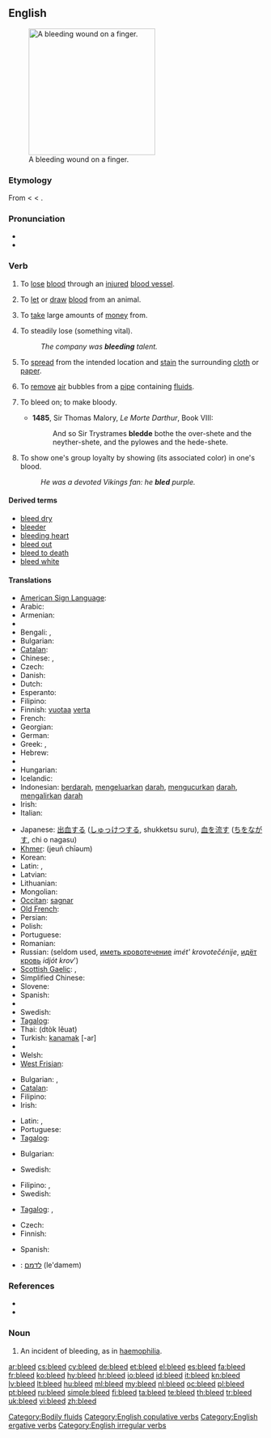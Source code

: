 ==English==
[[File:Bleeding finger.jpg|thumb|250px|upright|A bleeding wound on a finger.]]

===Etymology===
From {{etyl|ang}} {{term|bledan|blēdan|lang=ang}} < {{proto|Germanic|blōþijanan|to bleed}} < {{proto|Germanic|blōþan|blood}}.

===Pronunciation===
* {{IPA|/ˈbliːd/}}
* {{rhymes|iːd}}

===Verb===
{{en-verb|bleeds|bleeding|bled}}

# {{intransitive|of an animal}} To [[lose]] [[blood]] through an [[injured]] [[blood vessel]].
# {{transitive}} To [[let]] or [[draw]] [[blood]] from an animal.
# {{transitive}} To [[take]] large amounts of [[money]] from.
# {{transitive}} To steadily lose (something vital).
#: ''The company was '''bleeding''' talent.''
# {{intransitive|of an ink or dye}} To [[spread]] from the intended location and [[stain]] the surrounding [[cloth]] or [[paper]].
# {{transitive}} To [[remove]] [[air]] bubbles from a [[pipe]] containing [[fluid]]s.
# {{obsolete|transitive}} To bleed on; to make bloody.
#* '''1485''', Sir Thomas Malory, ''Le Morte Darthur'', Book VIII:
#*: And so Sir Trystrames '''bledde''' bothe the over-shete and the neyther-shete, and the pylowes and the hede-shete.
# {{intransitive|copulative}} To show one's group loyalty by showing (its associated color) in one's blood.
#: ''He was a devoted Vikings fan: he '''bled''' purple.''

====Derived terms====
* [[bleed dry]]
* [[bleeder]]
* [[bleeding heart]]
* [[bleed out]]
* [[bleed to death]]
* [[bleed white]]

====Translations====
{{trans-top|lose blood}}
* [[American Sign Language]]: {{tø|ase|4@Nose-PalmBackFingerAcross Wiggle 4@NearNeck-PalmBackFingerAcross|xs=American Sign Language}}
* Arabic: {{t|ar|نزف|tr=nazafa}}
* Armenian: {{t-|hy|արյունահոսել|tr=aryunahosel}}
* {{trreq|eu}}
* Bengali: {{t|bn|রক্ত ঝরা|sc=Beng}}, {{t|bn|রক্ত পড়া|sc=Beng}}
* Bulgarian: {{t|bg|тече кръв}}
* [[Catalan]]: {{t|ca|sagnar}}
* Chinese: {{t-|cmn|流血|tr=liúxuè|sc=Hani}}, {{t|cmn|放血|tr=fàngxuè|sc=Hani}}
* Czech: {{t-|cs|krvácet}}
* Danish: {{t-|da|bløde}}
* Dutch: {{t+|nl|bloeden}}
* Esperanto: {{t-|eo|sangi|xs=Esperanto}}
* Filipino: {{tø|fil|pagdugo}}
* Finnish: [[vuotaa]] [[veri|verta]]
* French: {{t+|fr|saigner}}
* Georgian: {{t|ka|სისხლის დენა|tr=sisxlis dena|sc=Geor|xs=Georgian}}
* German: {{t+|de|bluten}}
* Greek: {{t|el|αιμορραγώ||tr=aimorragó}}, {{t+|el|ματώνω||tr=matóno}}
* Hebrew: {{t-|he|דימם|alt=דִּימֵּם|tr=dimem}}
* {{trreq|hi}}
* Hungarian: {{t+|hu|vérzik}}
* Icelandic: {{qualifier|impersonal}} {{t-|is|blæða}}
* Indonesian: [[darah|berdarah]], [[keluar|mengeluarkan]] [[darah]], [[kucur|mengucurkan]] [[darah]], [[alir|mengalirkan]] [[darah]]
* Irish: {{t|ga|cuir fuil|xs=Irish}}
* Italian: {{t-|it|sanguinare}}
{{trans-mid}}
* Japanese: [[出血]]する ([[しゅっけつ]]する, shukketsu suru), [[血]]を[[流す]] ([[ち]]を[[ながす]], chi o nagasu)
* [[Khmer]]: {{Khmr|[[ចេញឈាម]]}} (jeuñ chīəum)
* Korean: {{t|ko|피를 흘리다|sc=Hang}}
* Latin: {{t|la|sanguinem mitto|alt=sanguinem mittō}},  {{t-|la|sanguino|alt=sanguinō}}
* Latvian: {{t|lv|asiņot|xs=Latvian}}
* Lithuanian: {{t|lt|kraujuoti|xs=Lithuanian}}
* Mongolian: {{t|mn|хуудас дүүрэн зураг|tr=huudas düüren zurag|sc=Cyrl|xs=Mongolian}}
* [[Occitan]]: [[sagnar]]
* [[Old French]]: {{tø|fro|saingnier}}
* Persian: {{t|fa|حجامت کردن|xs=Persian}}
* Polish: {{t-|pl|krwawić}}
* Portuguese: {{t+|pt|sangrar}}
* Romanian: {{t+|ro|sângera}}
* Russian: {{t+|ru|кровоточить|tr=krovotočít’}} (seldom used, [[иметь кровотечение]] ''imét' krovotečénije'', [[идёт кровь]] ''idjót krov''')
* [[Scottish Gaelic]]: {{t-|gd|leig fuil|xs=Scottish Gaelic}},  {{qualifier|nose}} {{t-|gd|leum|xs=Scottish Gaelic}}
* Simplified Chinese: {{tø|zh-cn|出血}}
* Slovene: {{t+|sl|krvaveti}}
* Spanish: {{t-|es|sangrar}}
* {{trreq|sw}}
* Swedish: {{t+|sv|blöda}}
* [[Tagalog]]: {{t|tl|pagdugo|xs=Tagalog}}
* Thai: {{Thai|[[ตกเลือด]]}} (dtòk lêuat)
* Turkish: [[kanamak]] [-ar]
* {{trreq|vi}}
* Welsh: {{t+|cy|gwaedu|xs=Welsh}}
* [[West Frisian]]: {{t-|fy|bliede|xs=West Frisian}}
{{trans-bottom}}

{{trans-top|draw blood}}
* Bulgarian: {{t|bg|проливам кръв}},  {{t|bg|пускам кръв}}
* [[Catalan]]: {{t|ca|sagnar}}
* Filipino: {{tø|fil|duguan}}
* Irish: {{t|ga|fuiligh|xs=Irish}}
{{trans-mid}}
* Latin: {{t-|la|depleo|alt=dēpleō}},  {{t|la|phlebotomo|alt=phlebotomō}}
* Portuguese: {{t|pt|sangrar}}
* [[Tagalog]]: {{t|tl|duguan|xs=Tagalog}}
{{trans-bottom}}

{{trans-top|take money from}}
* Bulgarian: {{t|bg|обирам}}
{{trans-mid}}
{{trans-bottom}}

{{trans-top|steadily lose}}
* Swedish: {{t+|sv|blöda}}
{{trans-mid}}
{{trans-bottom}}

{{trans-top|spread and stain}}
* Filipino: {{tø|fil|pagkalat}},  {{tø|fil|pagtae}}
* Swedish: {{t+|sv|blöda}}
{{trans-mid}}
* [[Tagalog]]: {{t|tl|pagkalat|xs=Tagalog}},  {{t|tl|pagtae|xs=Tagalog}}
{{trans-bottom}}

{{trans-top|remove air bubbles}}
* Czech: {{t-|cs|odvzdušnit}}
* Finnish: {{t-|fi|ilmata}}
{{trans-mid}}
* Spanish: {{t-|es|purgar}}
{{trans-bottom}}

{{checktrans-top}}
* {{ttbc|he}}: [[לדמם]] (le'damem)
{{trans-bottom}}

===References===
* {{R:Century 1911}}
* {{R:Webster 1913}}

===Noun===
{{en-noun}}

# An incident of bleeding, as in [[haemophilia]].

[[Category:Bodily fluids]]
[[Category:English copulative verbs]]
[[Category:English ergative verbs]]
[[Category:English irregular verbs]]

[[ar:bleed]]
[[cs:bleed]]
[[cy:bleed]]
[[de:bleed]]
[[et:bleed]]
[[el:bleed]]
[[es:bleed]]
[[fa:bleed]]
[[fr:bleed]]
[[ko:bleed]]
[[hy:bleed]]
[[hr:bleed]]
[[io:bleed]]
[[id:bleed]]
[[it:bleed]]
[[kn:bleed]]
[[lv:bleed]]
[[lt:bleed]]
[[hu:bleed]]
[[ml:bleed]]
[[my:bleed]]
[[nl:bleed]]
[[oc:bleed]]
[[pl:bleed]]
[[pt:bleed]]
[[ru:bleed]]
[[simple:bleed]]
[[fi:bleed]]
[[ta:bleed]]
[[te:bleed]]
[[th:bleed]]
[[tr:bleed]]
[[uk:bleed]]
[[vi:bleed]]
[[zh:bleed]]